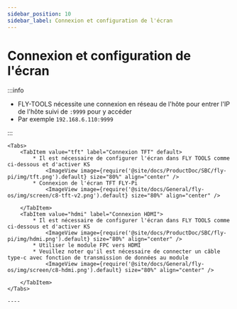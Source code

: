 ```yaml
---
sidebar_position: 10
sidebar_label: Connexion et configuration de l'écran
---
```







# Connexion et configuration de l'écran

:::info

* FLY-TOOLS nécessite une connexion en réseau de l'hôte pour entrer l'IP de l'hôte suivi de `:9999` pour y accéder
* Par exemple `192.168.6.110:9999`

:::

    <Tabs>
        <TabItem value="tft" label="Connexion TFT" default>
            * Il est nécessaire de configurer l'écran dans FLY TOOLS comme ci-dessous et d'activer KS
                <ImageView image={require('@site/docs/ProductDoc/SBC/fly-pi/img/tft.png').default} size="80%" align="center" />
            * Connexion de l'écran TFT FLY-Pi
                <ImageView image={require('@site/docs/General/fly-os/img/screen/c8-tft-v2.png').default} size="80%" align="center" />

        </TabItem>
        <TabItem value="hdmi" label="Connexion HDMI">
            * Il est nécessaire de configurer l'écran dans FLY TOOLS comme ci-dessous et d'activer KS
                <ImageView image={require('@site/docs/ProductDoc/SBC/fly-pi/img/hdmi.png').default} size="80%" align="center" />               
            * Utiliser le module FPC vers HDMI
            * Veuillez noter qu'il est nécessaire de connecter un câble type-c avec fonction de transmission de données au module
                <ImageView image={require('@site/docs/General/fly-os/img/screen/c8-hdmi.png').default} size="80%" align="center" />

        </TabItem>
    </Tabs>

    ----